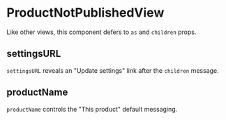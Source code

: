
<Meta title="Church Center/Publishing Status/ProductNotPublishedView" />

# ProductNotPublishedView

Like other views, this component defers to `as` and `children` props.

<Preview>
  <Story name="default">
    <PublishingStatus.ProductNotPublishedView />
  </Story>
</Preview>

## settingsURL

`settingsURL` reveals an "Update settings" link after the `children` message.

<Preview>
  <Story name="settingsURL">
    <PublishingStatus.ProductNotPublishedView settingsURL="#" />
  </Story>
</Preview>

## productName

`productName` controls the "This product" default messaging.

<Preview>
  <Story name="productName">
    <PublishingStatus.ProductNotPublishedView productName="The product Jesus loved" />
  </Story>
</Preview>
